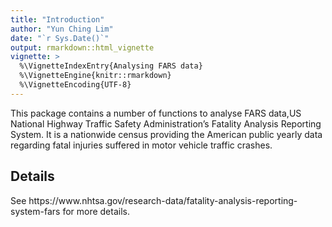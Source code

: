 ```yaml
---
title: "Introduction"
author: "Yun Ching Lim"
date: "`r Sys.Date()`"
output: rmarkdown::html_vignette
vignette: >
  %\VignetteIndexEntry{Analysing FARS data}
  %\VignetteEngine{knitr::rmarkdown}
  %\VignetteEncoding{UTF-8}
---
```


This package contains a number of functions to analyse FARS data,US National Highway Traffic Safety Administration's Fatality Analysis Reporting System. It is a nationwide census providing the American public yearly data regarding fatal injuries suffered in motor vehicle traffic crashes.

## Details

See https://www.nhtsa.gov/research-data/fatality-analysis-reporting-system-fars for more details.


